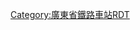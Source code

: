 <noinclude>{{BS-map
| title = 平湖站站线布置图
| map = </noinclude>
\\\\CONTg\CONTg\CONTg\CONTg~~ ~~ ~~ ~~[[广深铁路]]往[[广州站|广州]]
\\\\STRg\STRf\STRg!~num2r\STRf!~num1r~~ ~~ ~~Ⅱ/Ⅰ线~~[[广深动车组列车|动车组]]专用
\\\\STR!~num4r\STR!~num3r\STR\STR~~ ~~ ~~Ⅳ/Ⅲ线~~普速列车
\\\\STR!~STRc2\ABZg3\STR\STR
\\\\ABZg+1\STR!~STRc4\STR\STR
\\\\STR\STR\STR\STR
\\\\\STR\STR\STR2\STR2!~STRc3\STRc3
\\\\STRc2\ABZg3\STR\STRc1\STR+4!~STRc1\STR+4
\\\\STR+1\STR+c4\STR\\STR\STR
\\\STRc2\ABZg3\ABZg2\STR!~STRc3\\STR\STR
ENDEaq\STRq\STRq!~STRc2\ABZ1+3r\STR+c4\STR!~STRc1\ABZg+4\\STR\STR
\STRc2\STR3+1+c2\ENDE3!~STRc24\STR3\STR\ABZg2\STRc3\STR\STR
\STR+1\STR+1!~STRc24\ABZ1+3f!~STRc24\ENDE3!~STRc4\STR\STR!~STRc1\STR+4\STR\STR
\STR\ABZg+1\ABZg+1!~STRc4\STRc4\STR\STR\STR\STR\STR
BS\STR+BSr\STR\STR\\STR\STR\STR\STR\STR
BS\STR+BSr\STR\STR\\STR\STR\STR\STR\STR
BS\ENDEe+BSr\STR\STR\\STR\STR\STR\STR\STR
\STRc2\ABZg3\STR\\STR\STR\STR\STR\STR
\STR+1\STR!~STRc4\STR\\STR\STR\STR\STR\STR
BS\STR+BSr\STR\STR\\STR\STR\STR\STR\STR
BS\STR+BSr\STR\STR+BSl\BS\STR+BSr\STR\STR+BSl\STR+BSr\STR+BSl
BS\STR+BSr\STR\STR+BSl\BS\STR+BSr\STR\STR+BSl\STR+BSr\STR+BSl
BS\STR+BSr\STR\STR+BSl\BS\STR+BSr\STR\STR+BSl\STR+BSr\STR+BSl
BS\STR+BSr\STR\STR+BSl\BS\STR+BSr\STR\STR+BSl\STR+BSr\STR+BSl
BS\STR+BSr\STR\STR+BSl\BS\STR+BSr\STR\STR+BSl\STR+BSr\STR+BSl
BS\STR+BSr\STR\STR+BSl\BS\STR+BSr\STR\STR+BSl\STR+BSr\STR+BSl
BS\STR+BSr\STR\STR+BSl\BS\STR+BSr\STR\STR+BSl\STR+BSr\STR+BSl
BS\STR+BSr\STR\STR+BSl\BS\STR+BSr\STR\STR+BSl\STR+BSr\STR+BSl
BS\STR+BSr\STR\STR\\STR\STR\STR\STR\STR
BS\STR+BSr\STR\STR\\STR\STR\STR\STR\STR
\STR\STR\STR\\STR\STR\STR\STR\STR
\STR2\STR2!~STRc3\STR2!~STRc3\STRc3\STR\STR\STR\STR\STR
\STRc1\STR2+4+c1\STR2+4+c13\STR2+4+c3\STR!~STRc3\STR!~STRc2\ABZg3\STR\STR
\\STRc1\STR2+4+c1\STR+4!~STRc13\ABZg+4\ABZg+1\ENDEe!~STRc4\STR\STR
\\\STRc1\ABZg+4\STR\STR\\STR\STR
\\\ENDEa\STR\STR\STR\STRc2\STR3!~STRc2\STR3
\\\STR\STR\STR\STR\STR+1\STR+1!~STRc4\STRc4
\\STR\STR\STR\STR\STR\STR
\\STR2\ABZg2!~STRc3\STR!~STRc3\STR\STR\STR
\\STRc1\ABZg+4!~STRc1\ABZg+4!~STRc2\ABZg3\STR\STR
\\\STR\ABZg+1\STR!~STRc4\STR\STR
\\\STR!~STRc2\ABZg3\STR\STR\STR
\\\ABZg+1\ABZg2!~STRc4\STR!~STRc3\STR\STR
\\\STR\STR!~STRc1\ABZg+4\STR\STR
\\\ENDEe\STR\STR\STR\STR
\\\\STR\STR\STR!~num2r\STR!~num1r~~ ~~ ~~Ⅱ/Ⅰ线~~[[广深动车组列车|动车组]]专用
\\\\STRg!~num4r\STRf!~num3r\STRg\STRf~~ ~~ ~~Ⅳ/Ⅲ线~~普速列车
\\\\CONTf\CONTf\CONTf\CONTf~~ ~~ ~~ ~~[[广深铁路]]往[[深圳站|深圳]]
<noinclude>
}}

{{Rdt intro|[[平湖站]]}}

[[Category:廣東省鐵路車站RDT]]

</noinclude>